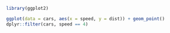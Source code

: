 ```r
library(ggplot2)

ggplot(data = cars, aes(x = speed, y = dist)) + geom_point()
dplyr::filter(cars, speed == 4)
```

